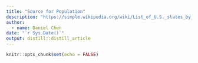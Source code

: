 ```yaml
---
title: "Source for Population"
description: "https://simple.wikipedia.org/wiki/List_of_U.S._states_by_population, includes a list of the population of all 50 states, including Puerto Rico, the District of Columbia, Guam, the US Virgin Islands, American Samoa, and the Northern Mariana Islands. It displays the population of these states and territories in both 2010 and 2019"
author:
  - name: Daniel Chen 
date: "`r Sys.Date()`"
output: distill::distill_article
---
```


```r
knitr::opts_chunk$set(echo = FALSE)
```






